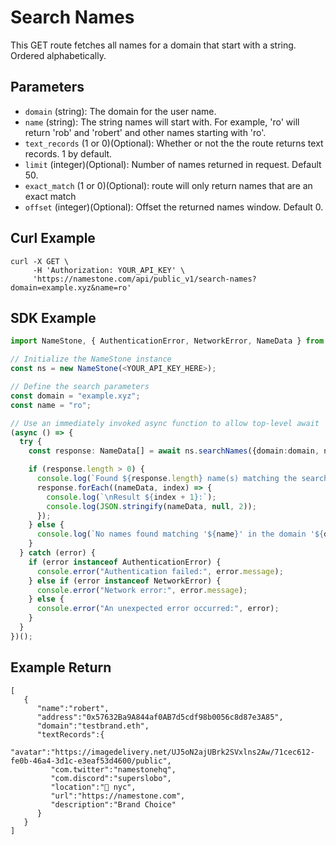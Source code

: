 # Search Names

This GET route fetches all names for a domain that start with a string. Ordered alphabetically.

## Parameters

- `domain` (string): The domain for the user name.
- `name` (string): The string names will start with. For example, 'ro' will return 'rob' and 'robert' and other names starting with 'ro'.
- `text_records` (1 or 0)(Optional): Whether or not the the route returns text records. 1 by default.
- `limit` (integer)(Optional): Number of names returned in request. Default 50.
- `exact_match` (1 or 0)(Optional): route will only return names that are an exact match
- `offset` (integer)(Optional): Offset the returned names window. Default 0.

## Curl Example

```
curl -X GET \
     -H 'Authorization: YOUR_API_KEY' \
     'https://namestone.com/api/public_v1/search-names?domain=example.xyz&name=ro'
```

## SDK Example

```ts
import NameStone, { AuthenticationError, NetworkError, NameData } from '@namestone/namestone-sdk';

// Initialize the NameStone instance
const ns = new NameStone(<YOUR_API_KEY_HERE>);

// Define the search parameters
const domain = "example.xyz";
const name = "ro";

// Use an immediately invoked async function to allow top-level await
(async () => {
  try {
    const response: NameData[] = await ns.searchNames({domain:domain, name:name});

    if (response.length > 0) {
      console.log(`Found ${response.length} name(s) matching the search criteria:`);
      response.forEach((nameData, index) => {
        console.log(`\nResult ${index + 1}:`);
        console.log(JSON.stringify(nameData, null, 2));
      });
    } else {
      console.log(`No names found matching '${name}' in the domain '${domain}'.`);
    }
  } catch (error) {
    if (error instanceof AuthenticationError) {
      console.error("Authentication failed:", error.message);
    } else if (error instanceof NetworkError) {
      console.error("Network error:", error.message);
    } else {
      console.error("An unexpected error occurred:", error);
    }
  }
})();
```

## Example Return

```
[
   {
      "name":"robert",
      "address":"0x57632Ba9A844af0AB7d5cdf98b0056c8d87e3A85",
      "domain":"testbrand.eth",
      "textRecords":{
         "avatar":"https://imagedelivery.net/UJ5oN2ajUBrk2SVxlns2Aw/71cec612-fe0b-46a4-3d1c-e3eaf53d4600/public",
         "com.twitter":"namestonehq",
         "com.discord":"superslobo",
         "location":"📍 nyc",
         "url":"https://namestone.com",
         "description":"Brand Choice"
      }
   }
]
```
